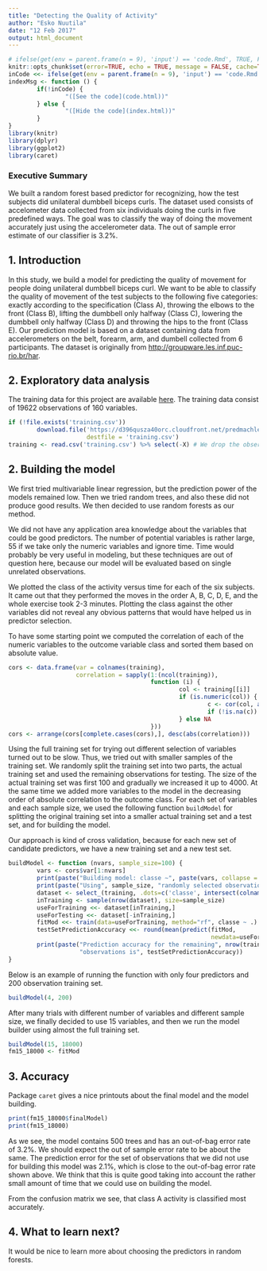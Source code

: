 ```yaml
---
title: "Detecting the Quality of Activity"
author: "Esko Nuutila"
date: "12 Feb 2017"
output: html_document
---
```


```r
# ifelse(get(env = parent.frame(n = 9), 'input') == 'code.Rmd', TRUE, FALSE)
knitr::opts_chunk$set(error=TRUE, echo = TRUE, message = FALSE, cache=TRUE)
inCode <<- ifelse(get(env = parent.frame(n = 9), 'input') == 'code.Rmd', TRUE, FALSE)
indexMsg <- function () {
        if(!inCode) {
                "([See the code](code.html))"
        } else {
                "([Hide the code](index.html))"
        }
}
library(knitr)
library(dplyr)
library(ggplot2)
library(caret)
```

### Executive Summary

We built a random forest based predictor for recognizing, how the test subjects did unilateral dumbbell biceps curls. The dataset used consists of accelometer data collected from six individuals doing the curls in five predefined ways. The goal was to classify the way of doing the movement accurately just using the accelerometer data. The out of sample error estimate of our classifier is 3.2%.

## 1. Introduction

In this study, we build a model for predicting the quality of movement for people doing unilateral dumbbell biceps curl. We want to be able to classify the quality of movement of the test subjects to the following five categories: exactly according to the specification (Class A), throwing the elbows to the front (Class B), lifting the dumbbell only halfway (Class C), lowering the dumbbell only halfway (Class D) and throwing the hips to the front (Class E). Our prediction model is based on a dataset containing data from accelerometers on the belt, forearm, arm, and dumbell collected from 6 participants. The dataset is originally from [http://groupware.les.inf.puc-rio.br/har](http://groupware.les.inf.puc-rio.br/har).

## 2. Exploratory data analysis

The training data for this project are available  [here](https://d396qusza40orc.cloudfront.net/predmachlearn/pml-training.csv). The training data consist of 19622 observations of 160 variables.

```r
if (!file.exists('training.csv'))
        download.file('https://d396qusza40orc.cloudfront.net/predmachlearn/pml-training.csv',
                      destfile = 'training.csv')
training <- read.csv('training.csv') %>% select(-X) # We drop the observation ID
```

## 2. Building the model

We first tried multivariable linear regression, but the prediction power of the models remained low. Then we tried random trees, and also these did not produce good results. We then decided to use random forests as our method.

We did not have any application area knowledge about the variables that could be good predictors. The number of potential variables is rather large, 55 if we take only the numeric variables and ignore time. Time would probably be very useful in modeling, but these techniques are out of question here, because our model will be evaluated based on single unrelated observations.

We plotted the class of the activity versus time for each of the six subjects. It came out that they performed the moves in the order A, B, C, D, E, and the whole exercise took 2-3 minutes. Plotting the class against the other variables did not reveal any obvious patterns that would have helped us in predictor selection.

To have some starting point we computed the correlation of each of the numeric variables to the outcome variable class and sorted them based on absolute value.

```r
cors <- data.frame(var = colnames(training),
                   correlation = sapply(1:(ncol(training)),
                                        function (i) {
                                                col <- training[[i]]
                                                if (is.numeric(col)) {
                                                        c <- cor(col, as.numeric(training$classe))
                                                        if (!is.na(c)) c else NA
                                                } else NA
                                        }))
cors <- arrange(cors[complete.cases(cors),], desc(abs(correlation)))
```

Using the full training set for trying out different selection of variables turned out to be slow. Thus, we tried out with smaller samples of the training set. We randomly split the training set into two parts, the actual training set and used the remaining observations for testing. The size of the actual training set was first 100 and gradually we increased it up to 4000. At the same time we added more variables to the model in the decreasing order of absolute correlation to the outcome class. For each set of variables and each sample size, we used the following function `buildModel` for splitting the original training set into a smaller actual training set and a test set, and for building the model.

Our approach is kind of cross validation, because for each new set of candidate predictors, we have a new training set and a new test set.

```r
buildModel <- function (nvars, sample_size=100) {
        vars <- cors$var[1:nvars]
        print(paste("Building model: classe ~", paste(vars, collapse = " + ")))
        print(paste("Using", sample_size, "randomly selected observations as a training set"))
        dataset <- select_(training, .dots=c('classe', intersect(colnames(training), vars)))
        inTraining <- sample(nrow(dataset), size=sample_size)
        useForTraining <<- dataset[inTraining,]
        useForTesting <<- dataset[-inTraining,]
        fitMod <<- train(data=useForTraining, method="rf", classe ~ .)
        testSetPredictionAccuracy <<- round(mean(predict(fitMod,
                                                         newdata=useForTesting) == useForTesting$classe), 5)
        print(paste("Prediction accuracy for the remaining", nrow(training)-sample_size,
                    "observations is", testSetPredictionAccuracy))
}
```

Below is an example of running the function with only four predictors and 200 observation training set.

```r
buildModel(4, 200)
```

After many trials with different number of variables and different sample size, we finally decided to use 15 variables, and then we run the model builder using almost the full training set.

```r
buildModel(15, 18000)
fm15_18000 <- fitMod
```

## 3. Accuracy

Package `caret` gives a nice printouts about the final model and the model building.

```r
print(fm15_18000$finalModel)
print(fm15_18000)
```

As we see, the model contains 500 trees and has an out-of-bag error rate of 3.2%. We should expect the out of sample error rate to be about the same. The prediction error for the set of observations that we did not use for building this model was 2.1%, which is close to the out-of-bag error rate shown above. We think that this is quite good taking into account the rather small amount of time that we could use on building the model.

From the confusion matrix we see, that class A activity is classified most accurately.

## 4. What to learn next?

It would be nice to learn more about choosing the predictors in random forests.